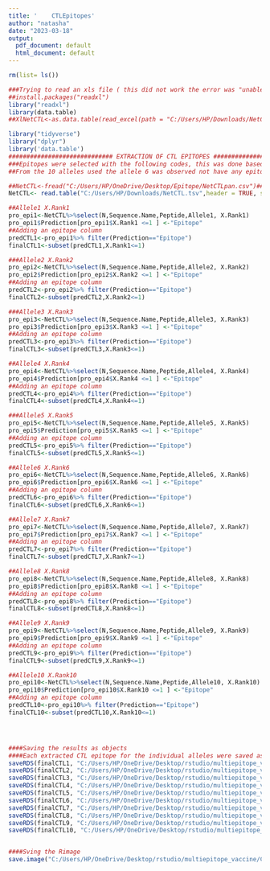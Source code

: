 ---
title: '    CTLEpitopes'
author: "natasha"
date: "2023-03-18"
output:
  pdf_document: default
  html_document: default
---
```{r}
rm(list= ls())

```

```{r}
###Trying to read an xls file ( this did not work the error was "unable to open file")
##install.packages("readxl")
library("readxl")
library(data.table)
##XlNetCTL<-as.data.table(read_excel(path = "C:/Users/HP/Downloads/NetCTLpan.xls"))

```





```{r}
library("tidyverse")
library("dplyr")
library('data.table')
############################# EXTRACTION OF CTL EPITOPES ##############################
###Epitopes were selected with the following codes, this was done based on the threshold column, ##epitopes whose threshold (X.Rank was <=1 were filtered as potential CTL epitopes, this was done ) The filtering is done based on the different allels used in the analysis.
##From the 10 alleles used the allele 6 was observed not have any epitopes that met the criteria of having a threshold of <=1.

##NetCTL<-fread("C:/Users/HP/OneDrive/Desktop/Epitope/NetCTLpan.csv")###This method does not rename the duplicate col like the read.csv file
NetCTL<- read.table("C:/Users/HP/Downloads/NetCTL.tsv",header = TRUE, sep = "\t") ###This method renamesduplicate col

##Allele1 X.Rank1
pro_epi1<-NetCTL%>%select(N,Sequence.Name,Peptide,Allele1, X.Rank1)
pro_epi1$Prediction[pro_epi1$X.Rank1 <=1 ] <-"Epitope"
##Adding an epitope column
predCTL1<-pro_epi1%>% filter(Prediction=="Epitope")
finalCTL1<-subset(predCTL1,X.Rank1<=1)

###Allele2 X.Rank2
pro_epi2<-NetCTL%>%select(N,Sequence.Name,Peptide,Allele2, X.Rank2)
pro_epi2$Prediction[pro_epi2$X.Rank2 <=1 ] <-"Epitope"
##Adding an epitope column
predCTL2<-pro_epi2%>% filter(Prediction=="Epitope")
finalCTL2<-subset(predCTL2,X.Rank2<=1)

###Allele3 X.Rank3
pro_epi3<-NetCTL%>%select(N,Sequence.Name,Peptide,Allele3, X.Rank3)
pro_epi3$Prediction[pro_epi3$X.Rank3 <=1 ] <-"Epitope"
##Adding an epitope column
predCTL3<-pro_epi3%>% filter(Prediction=="Epitope")
finalCTL3<-subset(predCTL3,X.Rank3<=1)

##Allele4 X.Rank4
pro_epi4<-NetCTL%>%select(N,Sequence.Name,Peptide,Allele4, X.Rank4)
pro_epi4$Prediction[pro_epi4$X.Rank4 <=1 ] <-"Epitope"
##Adding an epitope column
predCTL4<-pro_epi4%>% filter(Prediction=="Epitope")
finalCTL4<-subset(predCTL4,X.Rank4<=1)

###Allele5 X.Rank5
pro_epi5<-NetCTL%>%select(N,Sequence.Name,Peptide,Allele5, X.Rank5)
pro_epi5$Prediction[pro_epi5$X.Rank5 <=1 ] <-"Epitope"
##Adding an epitope column
predCTL5<-pro_epi5%>% filter(Prediction=="Epitope")
finalCTL5<-subset(predCTL5,X.Rank5<=1)    

##Allele6 X.Rank6
pro_epi6<-NetCTL%>%select(N,Sequence.Name,Peptide,Allele6, X.Rank6)
pro_epi6$Prediction[pro_epi6$X.Rank6 <=1 ] <-"Epitope"
##Adding an epitope column
predCTL6<-pro_epi6%>% filter(Prediction=="Epitope")
finalCTL6<-subset(predCTL6,X.Rank6<=1)

##Allele7 X.Rank7
pro_epi7<-NetCTL%>%select(N,Sequence.Name,Peptide,Allele7, X.Rank7)
pro_epi7$Prediction[pro_epi7$X.Rank7 <=1 ] <-"Epitope"
##Adding an epitope column
predCTL7<-pro_epi7%>% filter(Prediction=="Epitope")
finalCTL7<-subset(predCTL7,X.Rank7<=1)

##Allele8 X.Rank8
pro_epi8<-NetCTL%>%select(N,Sequence.Name,Peptide,Allele8, X.Rank8)
pro_epi8$Prediction[pro_epi8$X.Rank8 <=1 ] <-"Epitope"
##Adding an epitope column
predCTL8<-pro_epi8%>% filter(Prediction=="Epitope")
finalCTL8<-subset(predCTL8,X.Rank8<=1)

##Allele9 X.Rank9
pro_epi9<-NetCTL%>%select(N,Sequence.Name,Peptide,Allele9, X.Rank9)
pro_epi9$Prediction[pro_epi9$X.Rank9 <=1 ] <-"Epitope"
##Adding an epitope column
predCTL9<-pro_epi9%>% filter(Prediction=="Epitope")
finalCTL9<-subset(predCTL9,X.Rank9<=1)

##Allele10 X.Rank10
pro_epi10<-NetCTL%>%select(N,Sequence.Name,Peptide,Allele10, X.Rank10)
pro_epi10$Prediction[pro_epi10$X.Rank10 <=1 ] <-"Epitope"
##Adding an epitope column
predCTL10<-pro_epi10%>% filter(Prediction=="Epitope")
finalCTL10<-subset(predCTL10,X.Rank10<=1)




####Saving the results as objects
####Each extracted CTL epitope for the individual alleles were saved as R objects
saveRDS(finalCTL1, "C:/Users/HP/OneDrive/Desktop/rstudio/multiepitope_vaccine/CTL1.RDS")
saveRDS(finalCTL2, "C:/Users/HP/OneDrive/Desktop/rstudio/multiepitope_vaccine/CTL2.RDS")
saveRDS(finalCTL3, "C:/Users/HP/OneDrive/Desktop/rstudio/multiepitope_vaccine/CTL3.RDS")
saveRDS(finalCTL4, "C:/Users/HP/OneDrive/Desktop/rstudio/multiepitope_vaccine/CTL4.RDS")
saveRDS(finalCTL5, "C:/Users/HP/OneDrive/Desktop/rstudio/multiepitope_vaccine/CTL5.RDS")
saveRDS(finalCTL6, "C:/Users/HP/OneDrive/Desktop/rstudio/multiepitope_vaccine/CTL6.RDS")
saveRDS(finalCTL7, "C:/Users/HP/OneDrive/Desktop/rstudio/multiepitope_vaccine/CTL7.RDS")
saveRDS(finalCTL8, "C:/Users/HP/OneDrive/Desktop/rstudio/multiepitope_vaccine/CTL8.RDS")
saveRDS(finalCTL9, "C:/Users/HP/OneDrive/Desktop/rstudio/multiepitope_vaccine/CTL9.RDS")
saveRDS(finalCTL10, "C:/Users/HP/OneDrive/Desktop/rstudio/multiepitope_vaccine/CTL10.RDS")


####Sving the Rimage
save.image("C:/Users/HP/OneDrive/Desktop/rstudio/multiepitope_vaccine/CTL_etraction.RData")


```

